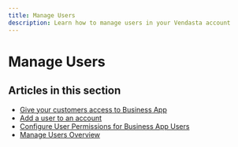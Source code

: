 ```yaml
---
title: Manage Users
description: Learn how to manage users in your Vendasta account
---
```


# Manage Users

## Articles in this section

- [Give your customers access to Business App](/accounts/accounts-manage-users/give-your-customers-access-to-business-app)
- [Add a user to an account](/accounts/accounts-manage-users/add-a-user-to-an-account)
- [Configure User Permissions for Business App Users](/accounts/accounts-manage-users/configure-user-permissions-for-business-app-users)
- [Manage Users Overview](/accounts/accounts-manage-users/manage-users-overview)